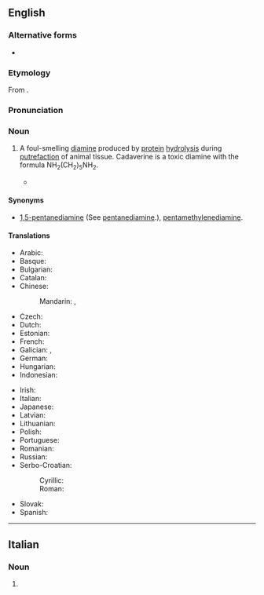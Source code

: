{{also|cadavérine}}
==English==
{{wikipedia}}

===Alternative forms===
* {{alt|en|cadaverin}}

===Etymology===
From {{af|en|cadāver|t1=corpse|-ine|lang1=la}}.

===Pronunciation===
{{rfp|en}}

===Noun===
{{en-noun|~}}

# A foul-smelling [[diamine]] produced by [[protein]] [[hydrolysis]] during [[putrefaction]] of animal tissue. Cadaverine is a toxic diamine with the formula NH<sub>2</sub>(CH<sub>2</sub>)<sub>5</sub>NH<sub>2</sub>.
#: {{cot|en|putrescine}}
#* {{quote-journal|en|author=Caitlin Doughty|title=If You Want to Give Something Back to Nature, Give Your Body|work=The New York Times|date=2022-12-05|url=https://www.nytimes.com/interactive/2022/12/05/opinion/human-composting-new-york.html|issn=0362-4331|passage=Fragrant gasses such as '''cadaverine''' and putrescine are treated with a biofilter before being released.}}

====Synonyms====
* [[1,5-pentanediamine]] (See [[pentanediamine]].), [[pentamethylenediamine]].

====Translations====
{{trans-top|foul-smelling diamine}}
* Arabic: {{t|ar|كادافيرين|tr=kadafirin}}
* Basque: {{t|eu|kadaberina}}
* Bulgarian: {{t|bg|кадаверин|m}}
* Catalan: {{t|ca|cadaverina|f}}
* Chinese:
*: Mandarin: {{t+|cmn|屍胺}}, {{t+|cmn|尸胺|tr=shī'àn}}
* Czech: {{t+|cs|kadaverin|m}}
* Dutch: {{t|nl|cadaverine|f}}
* Estonian: {{t|et|kadaveriin}}
* French: {{t+|fr|cadavérine|f}}
* Galician: {{t|gl|cadaverina|f}}, {{t|gl|caavrỹa}} {{qualifier|archaic}}
* German: {{t+|de|Cadaverin|n}}
* Hungarian: {{t|hu|kadaverin}}
* Indonesian: {{t|id|cadaverina}}
{{trans-mid}}
* Irish: {{t|ga|cadavairín|m}}
* Italian: {{t+|it|cadaverina|f}}
* Japanese: {{t|ja|カダベリン|tr=kadaberin}}
* Latvian: {{t|lv|kadaverīns|m}}
* Lithuanian: {{t|lt|kadaverinas|m}}
* Polish: {{t+|pl|kadaweryna|f}}
* Portuguese: {{t|pt|cadaverina|f}}
* Romanian: {{t|ro|cadaverină|f}}
* Russian: {{t+|ru|кадавери́н|m}}
* Serbo-Croatian:
*: Cyrillic: {{t|sh|кадаверин|m}}
*: Roman: {{t|sh|kadaverin|m}}
* Slovak: {{t|sk|kadaverín|m}}
* Spanish: {{t+|es|cadaverina|f}}
{{trans-bottom}}

----

==Italian==

===Noun===
{{head|it|noun form|g=f}}

# {{plural of|it|cadaverina}}